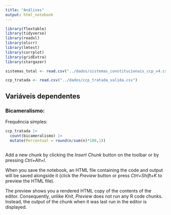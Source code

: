 ```yaml
---
title: "Análises"
output: html_notebook
---
```


```r


library(flextable)
library(tidyverse)
library(readxl)
library(olsrr)
library(lmtest)
library(corrplot)
library(gridExtra)
library(stargazer)

sistemas_total <- read.csv("../dados/sistemas_constitucionais_ccp_v4.csv")

ccp_tratada <- read.csv("../dados/ccp_tratada_valida.csv")

```

## Variáveis dependentes

### Bicameralismo:

Frequência simples:


```r

ccp_tratada |> 
  count(bicameralismo) |> 
  mutate(Percentual = round(n/sum(n)*100,1))



```

Add a new chunk by clicking the *Insert Chunk* button on the toolbar or by pressing *Ctrl+Alt+I*.

When you save the notebook, an HTML file containing the code and output will be saved alongside it (click the *Preview* button or press *Ctrl+Shift+K* to preview the HTML file).

The preview shows you a rendered HTML copy of the contents of the editor. Consequently, unlike *Knit*, *Preview* does not run any R code chunks. Instead, the output of the chunk when it was last run in the editor is displayed.
